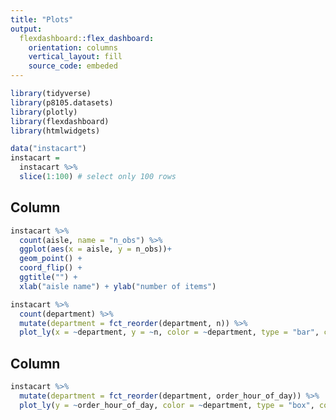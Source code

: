 ```yaml
---
title: "Plots"
output: 
  flexdashboard::flex_dashboard:
    orientation: columns
    vertical_layout: fill
    source_code: embeded
---
```


```r
library(tidyverse)
library(p8105.datasets)
library(plotly)
library(flexdashboard)
library(htmlwidgets)
```

```r
data("instacart")
instacart = 
  instacart %>% 
  slice(1:100) # select only 100 rows
```


Column {data-width=650}
-----------------------------------------------------------------------
```r
instacart %>%
  count(aisle, name = "n_obs") %>% 
  ggplot(aes(x = aisle, y = n_obs))+
  geom_point() +
  coord_flip() +
  ggtitle("") +
  xlab("aisle name") + ylab("number of items")
```

```r
instacart %>% 
  count(department) %>% 
  mutate(department = fct_reorder(department, n)) %>% 
  plot_ly(x = ~department, y = ~n, color = ~department, type = "bar", colors = "viridis")
```
Column {data-width=350}
-----------------------------------------------------------------------

```r
instacart %>% 
  mutate(department = fct_reorder(department, order_hour_of_day)) %>% 
  plot_ly(y = ~order_hour_of_day, color = ~department, type = "box", colors = "viridis")
```

